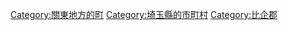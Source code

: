 {{Commonscat|Ogawa, Saitama}}
{{Catmore}}

{{DEFAULTSORT:Ogawa}}
[[Category:關東地方的町|Category:關東地方的町]]
[[Category:埼玉縣的市町村|Category:埼玉縣的市町村]]
[[Category:比企郡|Category:比企郡]]